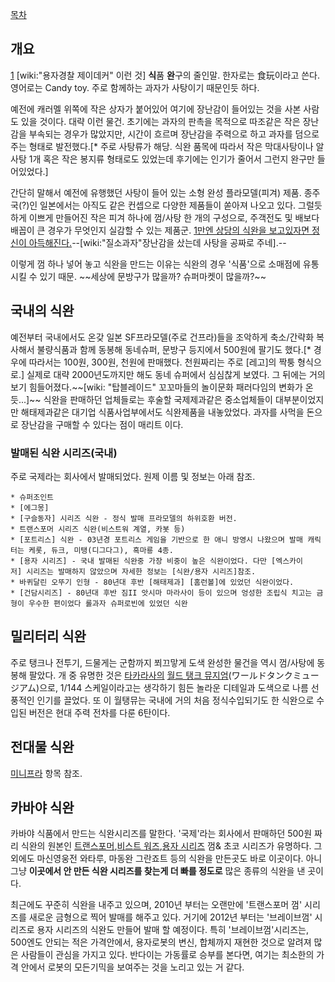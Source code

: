 [[목차]]

== 개요 ==
[attachment:/KUKJE.jpg]
[wiki:"용자경찰 제이데커" 이런 것]
'''식'''품 '''완'''구의 줄인말. 한자로는 食玩이라고 쓴다. 영어로는 Candy toy. 주로 함께하는 과자가 사탕이기 때문인듯 하다.

예전에 캐러멜 위쪽에 작은 상자가 붙어있어 여기에 장난감이 들어있는 것을 사본 사람도 있을 것이다. 대략 이런 물건. 초기에는 과자의 판촉을 목적으로 따조같은 작은 장난감을 부속되는 경우가 많았지만, 시간이 흐르며 장난감을 주력으로 하고 과자를 덤으로 주는 형태로 발전했다.[* 주로 사탕류가 해당. 식완 품목에 따라서 작은 막대사탕이나 알사탕 1개 혹은 작은 봉지류 형태로도 있었는데 후기에는 인기가 줄어서 그런지 완구만 들어있었다.]

간단히 말해서 예전에 유행했던 사탕이 들어 있는 소형 완성 플라모델(피겨) 제품. 종주국(?)인 일본에서는 아직도 같은 컨셉으로 다양한 제품들이 쏟아져 나오고 있다. 그럴듯하게 이쁘게 만들어진 작은 피겨 하나에 껌/사탕 한 개의 구성으로, 주객전도 및 배보다 배꼽이 큰 경우가 무엇인지 실감할 수 있는 제품군. [http://p-bandai.jp/candytoy/item-1000092826/ 1만엔 상당의 식완을 보고있자면 정신이 아득해진다.]--[wiki:"질소과자"장난감을 샀는데 사탕을 공짜로 주네].-- 

이렇게 껌 하나 넣어 놓고 식완을 만드는 이유는 식완의 경우 '식품'으로 소매점에 유통 시킬 수 있기 때문. ~~세상에 문방구가 많을까? 슈퍼마켓이 많을까?~~
== 국내의 식완 ==
예전부터 국내에서도 온갖 일본 SF프라모델(주로 건프라)들을 조악하게 축소/간략화 복사해서 불량식품과 함께 동봉해 동네슈퍼, 문방구 등지에서 500원에 팔기도 했다.[* 경우에 따라서는 100원, 300원, 천원에 판매했다. 천원짜리는 주로 [레고]의 짝퉁 형식으로.] 실제로 대략 2000년도까지만 해도 동네 슈퍼에서 심심찮게 보였다. 그 뒤에는 거의 보기 힘들어졌다.~~[wiki: "탑블레이드" 꼬꼬마들의 놀이문화 패러다임의 변화가 온듯...]~~  식완을 판매하던 업체들로는 후술할 국제제과같은 중소업체들이 대부분이었지만 해태제과같은 대기업 식품사업부에서도 식완제품을 내놓았었다. 과자를 사먹을 돈으로
장난감을 구매할 수 있다는 점이 매리트 이다. 

=== 발매된 식완 시리즈(국내) ===
주로 국제라는 회사에서 발매되었다. 원제 이름 및 정보는 아래 참조.
 * 슈퍼조인트
 * [에그몽]
 * [구슬동자] 시리즈 식완 - 정식 발매 프라모델의 하위호환 버전. 
 * 트랜스포머 시리즈 식완(비스트워 계열, 카봇 등)
 * [포트리스] 식완 - 03년경 포트리스 게임을 기반으로 한 애니 방영시 나왔으며 발매 캐릭터는 케롯, 듀크, 미탱(디그다그), 흑마룡 4종.
 * [용자 시리즈] - 국내 발매된 식완중 가장 비중이 높은 식완이었다. 다만 [엑스카이저] 시리즈는 발매하지 않았으며 자세한 정보는 [식완/용자 시리즈]참조.
 * 바퀴달린 오뚜기 인형 - 80년대 후반 [해태제과] [홈런볼]에 있었던 식완이었다.
 * [건담시리즈] - 80년대 후반 짐II 앗시마 마라사이 등이 있으며 엉성한 조립식 치고는 금형이 우수한 편이었다 롤과자 슈퍼로빈에 있었던 식완

== 밀리터리 식완 ==
주로 탱크나 전투기, 드물게는 군함까지 쬐끄맣게 도색 완성한 물건을 역시 껌/사탕에 동봉해 팔았다. 개 중 유명한 것은 [[타카라]]사의 [[월드 탱크 뮤지엄]](ワールドタンクミュージアム)으로, 1/144 스케일이라고는 생각하기 힘든 놀라운 디테일과 도색으로 나름 선풍적인 인기를 끌었다. 또 이 월탱뮤는 국내에 거의 처음 정식수입되기도 한 식완으로 수입된 버전은 현대 주력 전차를 다룬 6탄이다.

== 전대물 식완 ==
[[미니프라]] 항목 참조.

== 카바야 식완 ==
카바야 식품에서 만드는 식완시리즈를 말한다. '국제'라는 회사에서 판매하던 500원 짜리 식완의 원본인 [[트랜스포머]],[[비스트 워즈]],[[용자 시리즈]] 껌& 초코 시리즈가 유명하다. 그 외에도 마신영웅전 와타루, 마동완 그란죠트 등의 식완을 만든곳도 바로 이곳이다. 아니 그냥 '''이곳에서 안 만든 식완 시리즈를 찾는게 더 빠를 정도로''' 많은 종류의 식완을 낸 곳이다.
  
최근에도 꾸준히 식완을 내주고 있으며, 2010년 부터는 오랜만에 '트랜스포머 껌' 시리즈를 새로운 금형으로 찍어 발매를 해주고 있다. 거기에 2012년 부터는 '브레이브껌' 시리즈로 용자 시리즈의 식완도 만들어 발매 할 예정이다. 특히 '브레이브껌'시리즈는, 500엔도 안되는 적은 가격안에서, 용자로봇의 변신, 합체까지 재현한 것으로 알려져 많은 사람들이 관심을 가지고 있다. 반다이는 가동률로 승부를 본다면, 여기는 최소한의 가격 안에서 로봇의 모든기믹을 보여주는 것을 노리고 있는 거 같다.

